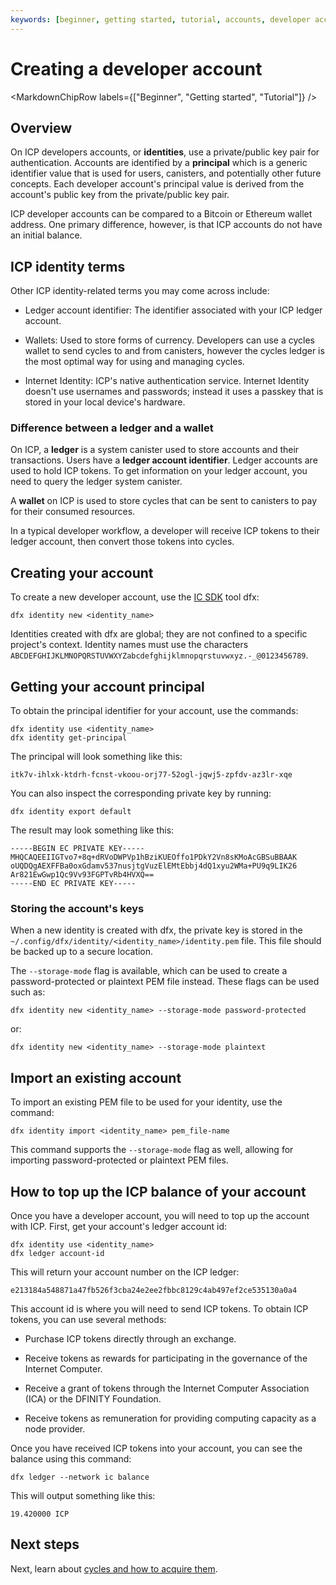 ```yaml
---
keywords: [beginner, getting started, tutorial, accounts, developer account]
---
```



# Creating a developer account

<MarkdownChipRow labels={["Beginner", "Getting started", "Tutorial"]} />

## Overview

On ICP developers accounts, or **identities**, use a private/public key pair for authentication. Accounts are identified by a **principal** which is a generic identifier value that is used for users, <GlossaryTooltip>canisters</GlossaryTooltip>, and potentially other future concepts. Each developer account's principal value is derived from the account's public key from the private/public key pair.

ICP developer accounts can be compared to a Bitcoin or Ethereum wallet address. One primary difference, however, is that ICP accounts do not have an initial balance.

## ICP identity terms

Other ICP identity-related terms you may come across include:

- Ledger account identifier: The identifier associated with your ICP ledger account.

- Wallets: Used to store forms of currency. Developers can use a cycles wallet to send <GlossaryTooltip>cycles</GlossaryTooltip> to and from canisters, however the cycles ledger is the most optimal way for using and managing cycles.

- Internet Identity: ICP's native authentication service. Internet Identity doesn't use usernames and passwords; instead it uses a passkey that is stored in your local device's hardware.

### Difference between a ledger and a wallet

On ICP, a **ledger** is a system canister used to store accounts and their transactions. Users have a **ledger account identifier**. Ledger accounts are used to hold ICP tokens. To get information on your ledger account, you need to query the ledger system canister.

A **wallet** on ICP is used to store <GlossaryTooltip>cycles</GlossaryTooltip> that can be sent to <GlossaryTooltip>canisters</GlossaryTooltip> to pay for their consumed resources.

In a typical developer workflow, a developer will receive ICP tokens to their ledger account, then convert those tokens into cycles.

## Creating your account

To create a new developer account, use the [IC SDK](/docs/current/developer-docs/getting-started/install/) tool dfx:

```
dfx identity new <identity_name>
```

Identities created with dfx are global; they are not confined to a specific project's context. Identity names must use the characters `ABCDEFGHIJKLMNOPQRSTUVWXYZabcdefghijklmnopqrstuvwxyz.-_@0123456789`.

## Getting your account principal

To obtain the principal identifier for your account, use the commands:

```
dfx identity use <identity_name>
dfx identity get-principal
```

The principal will look something like this:

```
itk7v-ihlxk-ktdrh-fcnst-vkoou-orj77-52ogl-jqwj5-zpfdv-az3lr-xqe
```

You can also inspect the corresponding private key by running:

```
dfx identity export default
```

The result may look something like this:

```
-----BEGIN EC PRIVATE KEY-----
MHQCAQEEIIGTvo7+8q+dRVoDWPVp1hBziKUEOffo1PDkY2Vn8sKMoAcGBSuBBAAK
oUQDQgAEXFFBa0oxGdamv537nusjtgVuzElEMtEbbj4dQ1xyu2WMa+PU9q9LIK26
Ar821EwGwp1Qc9Vv93FGPTvRb4HVXQ==
-----END EC PRIVATE KEY-----
```


### Storing the account's keys

When a new identity is created with dfx, the private key is stored in the `~/.config/dfx/identity/<identity_name>/identity.pem` file. This file should be backed up to a secure location.

The `--storage-mode` flag is available, which can be used to create a password-protected or plaintext PEM file instead. These flags can be used such as:

```
dfx identity new <identity_name> --storage-mode password-protected
```

or:

```
dfx identity new <identity_name> --storage-mode plaintext
```

## Import an existing account

To import an existing PEM file to be used for your identity, use the command:

```
dfx identity import <identity_name> pem_file-name
```

This command supports the `--storage-mode` flag as well, allowing for importing password-protected or plaintext PEM files.

## How to top up the ICP balance of your account

Once you have a developer account, you will need to top up the account with ICP. First, get your account's ledger account id:

```
dfx identity use <identity_name>
dfx ledger account-id
```

This will return your account number on the ICP ledger:

```
e213184a548871a47fb526f3cba24e2ee2fbbc8129c4ab497ef2ce535130a0a4
```

This account id is where you will need to send ICP tokens. To obtain ICP tokens, you can use several methods:

- Purchase ICP tokens directly through an exchange.

- Receive tokens as rewards for participating in the governance of the Internet Computer.

- Receive a grant of tokens through the Internet Computer Association (ICA) or the DFINITY Foundation.

- Receive tokens as remuneration for providing computing capacity as a node provider.


Once you have received ICP tokens into your account, you can see the balance using this command:

```
dfx ledger --network ic balance
```

This will output something like this:

```
19.420000 ICP
```

## Next steps

Next, learn about [cycles and how to acquire them](/docs/current/developer-docs/getting-started/cycles/cycles-faucet).